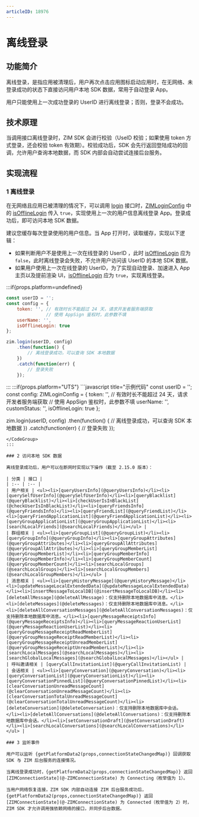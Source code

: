 ```yaml
---
articleID: 18976
---
```



# 离线登录

## 功能简介

离线登录，是指应用被清理后，用户再次点击应用图标启动应用时，在无网络、未登录成功的状态下直接访问用户本地 SDK 数据，常用于自动登录 App。

<Note title="说明">

用户只能使用上一次成功登录的 UserID 进行离线登录；否则，登录不会成功。
</Note>

## 技术原理

当调用接口离线登录时，ZIM SDK 会进行校验（UseID 校验；如果使用 token 方式登录，还会校验 token 有效期）。校验成功后，SDK 会先行返回登陆成功的回调，允许用户查询本地数据，而 SDK 内部会自动尝试连接后台服务。

## 实现流程

### 1 离线登录

在无网络且应用已被清理的情况下，可以调用 [login](@login__2) 接口时，[ZIMLoginConfig](@-ZIMLoginConfig) 中的 [isOfflineLogin](@isOfflineLogin) 传入 `true`，实现使用上一次的用户信息离线登录 App。登录成功后，即可访问本地 SDK 数据。 

<Note title="说明">

建议您缓存每次登录使用的用户信息。当 App 打开时，读取缓存，实现以下逻辑：
- 如果判断用户不是使用上一次在线登录的 UserID ，此时 [isOfflineLogin](@isOfflineLogin) 应为 `false`，此时离线登录会失败，不允许用户访问该 UserID 的本地 SDK 数据。
- 如果用户使用上一次在线登录的 UserID，为了实现自动登录、加速进入 App 主页以及提前渲染 UI，[isOfflineLogin](@isOfflineLogin) 应为 `true`，实现离线登录。
</Note>

:::if{props.platform=undefined}
<CodeGroup>
```javascript title="示例代码"
const userID = '';
const config = {
    token: '', // 有效时长不能超过 24 天，请求开发者服务端获取
               // 使用 AppSign 鉴权时，此参数不填
    userName: '',
    isOfflineLogin: true
};

zim.login(userID, config)
    .then(function() {
        // 离线登录成功，可以查询 SDK 本地数据
    })
    .catch(function(err) {
        // 登录失败
    });
```
</CodeGroup>
:::
:::if{props.platform="UTS"}
<CodeGroup>
```javascript title="示例代码"
const userID = '';
const config: ZIMLoginConfig = {
    token: '', // 有效时长不能超过 24 天，请求开发者服务端获取
               // 使用 AppSign 鉴权时，此参数不填
    userName: '',
    customStatus: '',
    isOfflineLogin: true
};

zim.login(userID, config)
    .then(function() {
        // 离线登录成功，可以查询 SDK 本地数据
    })
    .catch(function(err) {
        // 登录失败
    });
```
</CodeGroup>
:::

### 2 访问本地 SDK 数据

离线登录成功后，用户可以在断网时实现以下操作（截至 2.15.0 版本）：

| 分类 | 接口 |
| :-- | :-- |
| 用户相关 | <ul><li>[queryUsersInfo](@queryUsersInfo)</li><li>[querySelfUserInfo](@querySelfUserInfo)</li><li>[queryBlacklist](@queryBlacklist)</li><li>[checkUserIsInBlackList](@checkUserIsInBlackList)</li><li>[queryFriendsInfo](@queryFriendsInfo)</li><li>[queryFriendList](@queryFriendList)</li><li>[queryFriendApplicationList](@queryFriendApplicationList)</li><li>[queryGroupApplicationList](@queryGroupApplicationList)</li><li>[searchLocalFriends](@searchLocalFriends)</li></ul> |
| 群组相关 | <ul><li>[queryGroupList](@queryGroupList)</li><li>[queryGroupInfo](@queryGroupInfo)</li><li>[queryGroupAttributes](@queryGroupAttributes)</li><li>[queryGroupAllAttributes](@queryGroupAllAttributes)</li><li>[queryGroupMemberList](@queryGroupMemberList)</li><li>[queryGroupMemberInfo](@queryGroupMemberInfo)</li><li>[queryGroupMemberCount](@queryGroupMemberCount)</li><li>[searchLocalGroups](@searchLocalGroups)</li><li>[searchLocalGroupMembers](@searchLocalGroupMembers)</li></ul> |
| 消息相关 | <ul><li>[queryHistoryMessage](@queryHistoryMessage)</li><li>[updateMessageLocalExtendedData](@updateMessageLocalExtendedData)</li><li>[insertMessageToLocalDB](@insertMessageToLocalDB)</li><li>[deleteAllMessage](@deleteAllMessage)：仅支持删除本地数据库中消息。</li><li>[deleteMessages](@deleteMessages)：仅支持删除本地数据库中消息。</li><li>[deleteAllConversationMessages](@deleteAllConversationMessages)：仅支持删除本地数据库中消息。</li><li>[queryMessageReceiptsInfo](@queryMessageReceiptsInfo)</li><li>[queryMessageReactionUserList](@queryMessageReactionUserList)</li><li>[queryGroupMessageReceiptReadMemberList](@queryGroupMessageReceiptReadMemberList)</li><li>[queryGroupMessageReceiptUnreadMemberList](@queryGroupMessageReceiptUnreadMemberList)</li><li>[searchLocalMessages](@searchLocalMessages)</li><li>[searchGlobalLocalMessages](@searchGlobalLocalMessages)</li></ul> |
| 呼叫邀请相关 | [queryCallInvitationList](@queryCallInvitationList) |
| 会话相关 | <ul><li>[queryConversation](@queryConversation)</li><li>[queryConversationList](@queryConversationList)</li><li>[queryConversationPinnedList](@queryConversationPinnedList)</li><li>[clearConversationUnreadMessageCount](@clearConversationUnreadMessageCount)</li><li>[clearConversationTotalUnreadMessageCount](@clearConversationTotalUnreadMessageCount)</li><li>[deleteConversation](@deleteConversation)：仅支持删除本地数据库中会话。</li><li>[deleteAllConversations](@deleteAllConversations)：仅支持删除本地数据库中会话。</li><li>[setConversationDraft](@setConversationDraft)</li><li>[searchLocalConversations](@searchLocalConversations)</li></ul> |

### 3 监听事件

用户可以监听 {getPlatformData2(props,connectionStateChangedMap)} 回调获取 SDK 与 ZIM 后台服务的连接情况。

当离线登录成功时，{getPlatformData2(props,connectionStateChangedMap)} 返回 [ZIMConnectionState](@-ZIMConnectionState) 为 Connecting（枚举值为 1）。

当用户网络恢复连接，ZIM SDK 内部自动连接 ZIM 后台服务成功后，{getPlatformData2(props,connectionStateChangedMap)} 返回 [ZIMConnectionState](@-ZIMConnectionState) 为 Connected（枚举值为 2）时，ZIM SDK 才允许调用强依赖网络的接口，并同步后台数据。
